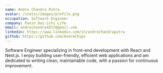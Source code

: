 ```yaml
---
name: Andre Chandra Putra
avatar: /static/images/profile.png
occupation: Software Engineer
company: Panin Dai-ichi Life
email: andrechandra4817@gmail.com
linkedin: https://www.linkedin.com/in/andrechandraputra
github: https://github.com/AndreChips
---
```


Software Engineer specializing in front-end development with React and Next.js. I enjoy building user-friendly, efficient web applications and am dedicated to writing clean, maintainable code, with a passion for continuous improvement.
